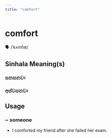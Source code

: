 ```yaml
---
title: "comfort"
---
```


# comfort

🗣️ /ˈkʌmfət/

## Sinhala Meaning(s)

### සනසනවා
### අස්වසනවා

## Usage

### ~ someone

- I comforted my friend after she failed her exam.

